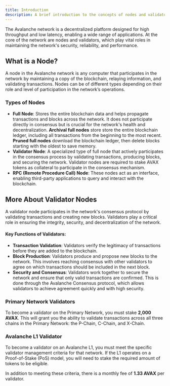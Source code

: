 ```yaml
---
title: Introduction
description: A brief introduction to the concepts of nodes and validators within the Avalanche ecosystem.
---
```


The Avalanche network is a decentralized platform designed for high throughput and low latency, enabling a wide range of applications. At the core of the network are nodes and validators, which play vital roles in maintaining the network's security, reliability, and performance.

## What is a Node?

A node in the Avalanche network is any computer that participates in the network by maintaining a copy of the blockchain, relaying information, and validating transactions. Nodes can be of different types depending on their role and level of participation in the network’s operations.

### Types of Nodes

- **Full Node**: Stores the entire blockchain data and helps propagate transactions and blocks across the network. It does not participate directly in consensus but is crucial for the network's health and decentralization. **Archival full nodes** store store the entire blockchain ledger, including all transactions from the beginning to the most recent. **Pruned full nodes** download the blockchain ledger, then delete blocks starting with the oldest to save memory.
- **Validator Node**: A specialized type of full node that actively participates in the consensus process by validating transactions, producing blocks, and securing the network. Validator nodes are required to stake AVAX tokens as collateral to participate in the consensus mechanism.
- **RPC (Remote Procedure Call) Node**: These nodes act as an interface, enabling third-party applications to query and interact with the blockchain.

## More About Validator Nodes

A validator node participates in the network's consensus protocol by validating transactions and creating new blocks. Validators play a critical role in ensuring the integrity, security, and decentralization of the network.

#### Key Functions of Validators:

- **Transaction Validation**: Validators verify the legitimacy of transactions before they are added to the blockchain.
- **Block Production**: Validators produce and propose new blocks to the network. This involves reaching consensus with other validators to agree on which transactions should be included in the next block.
- **Security and Consensus**: Validators work together to secure the network and ensure that only valid transactions are confirmed. This is done through the Avalanche Consensus protocol, which allows validators to achieve agreement quickly and with high security.

### Primary Network Validators

To become a validator on the Primary Network, you must stake **2,000 AVAX**. This will grant you the ability to validate transactions across all three chains in the Primary Network: the P-Chain, C-Chain, and X-Chain.

### Avalanche L1 Validator

To become a validator on an Avalanche L1, you must meet the specific validator management criteria for that network. If the L1 operates on a Proof-of-Stake (PoS) model, you will need to stake the required amount of tokens to be eligible.

In addition to meeting these criteria, there is a monthly fee of **1.33 AVAX** per validator.